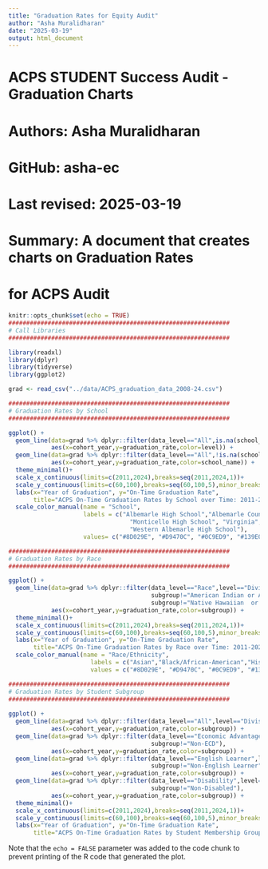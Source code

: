 ```yaml
---
title: "Graduation Rates for Equity Audit"
author: "Asha Muralidharan"
date: "2025-03-19"
output: html_document
---
```

##############################################################
# ACPS STUDENT Success Audit - Graduation Charts       
# Authors: Asha Muralidharan     
# GitHub: asha-ec                              
# Last revised: 2025-03-19
# Summary: A document that creates charts on Graduation Rates
#          for ACPS Audit
##############################################################

```r
knitr::opts_chunk$set(echo = TRUE)
##############################################################
# Call Libraries
##############################################################

library(readxl)
library(dplyr)
library(tidyverse)
library(ggplot2)

grad <- read_csv("../data/ACPS_graduation_data_2008-24.csv")
```

```r
##############################################################
# Graduation Rates by School
##############################################################

ggplot() +
  geom_line(data=grad %>% dplyr::filter(data_level=="All",is.na(school_name)),
            aes(x=cohort_year,y=graduation_rate,color=level)) +
  geom_line(data=grad %>% dplyr::filter(data_level=="All",!is.na(school_name)),
            aes(x=cohort_year,y=graduation_rate,color=school_name)) +
  theme_minimal()+
  scale_x_continuous(limits=c(2011,2024),breaks=seq(2011,2024,1))+
  scale_y_continuous(limits=c(60,100),breaks=seq(60,100,5),minor_breaks=seq(60,100,1))+
  labs(x="Year of Graduation", y="On-Time Graduation Rate", 
       title="ACPS On-Time Graduation Rates by School over Time: 2011-2024")+
  scale_color_manual(name = "School",
                     labels = c("Albemarle High School","Albemarle County Public Schools",
                                  "Monticello High School", "Virginia", 
                                  "Western Albemarle High School"),
                     values= c("#8D029E", "#D9470C", "#0C9ED9", "#139E02", "#F8BE3D"))

```

```r
##############################################################
# Graduation Rates by Race
##############################################################

ggplot() +
  geom_line(data=grad %>% dplyr::filter(data_level=="Race",level=="Division",
                                        subgroup!="American Indian or Alaska Native",
                                        subgroup!="Native Hawaiian  or Pacific Islander"),
            aes(x=cohort_year,y=graduation_rate,color=subgroup)) +
  theme_minimal()+
  scale_x_continuous(limits=c(2011,2024),breaks=seq(2011,2024,1))+
  scale_y_continuous(limits=c(60,100),breaks=seq(60,100,5),minor_breaks=seq(60,100,1))+
  labs(x="Year of Graduation", y="On-Time Graduation Rate", 
       title="ACPS On-Time Graduation Rates by Race over Time: 2011-2024")+
  scale_color_manual(name = "Race/Ethnicity",
                       labels = c("Asian","Black/African-American","Hispanic/Latinx","Multiracial","White"),
                       values = c("#8D029E", "#D9470C", "#0C9ED9", "#139E02", "#F8BE3D"))

```

```r

##############################################################
# Graduation Rates by Student Subgroup
##############################################################
  
ggplot() +
  geom_line(data=grad %>% dplyr::filter(data_level=="All",level=="Division"),
            aes(x=cohort_year,y=graduation_rate,color=subgroup)) +
  geom_line(data=grad %>% dplyr::filter(data_level=="Economic Advantage",level=="Division",
                                        subgroup!="Non-ECD"),
            aes(x=cohort_year,y=graduation_rate,color=subgroup)) +
  geom_line(data=grad %>% dplyr::filter(data_level=="English Learner",level=="Division",
                                        subgroup!="Non-English Learner"),
            aes(x=cohort_year,y=graduation_rate,color=subgroup)) +
  geom_line(data=grad %>% dplyr::filter(data_level=="Disability",level=="Division",
                                        subgroup!="Non-Disabled"),
            aes(x=cohort_year,y=graduation_rate,color=subgroup)) +
  theme_minimal()+
  scale_x_continuous(limits=c(2011,2024),breaks=seq(2011,2024,1))+
  scale_y_continuous(limits=c(60,100),breaks=seq(60,100,5),minor_breaks=seq(60,100,1))+
  labs(x="Year of Graduation", y="On-Time Graduation Rate", 
       title="ACPS On-Time Graduation Rates by Student Membership Group over Time: 2011-2024")

```


Note that the `echo = FALSE` parameter was added to the code chunk to prevent printing of the R code that generated the plot.
